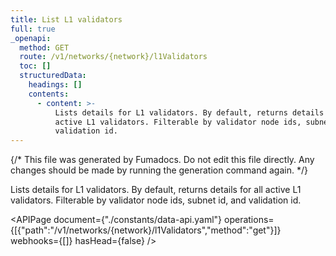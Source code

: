 ```yaml
---
title: List L1 validators
full: true
_openapi:
  method: GET
  route: /v1/networks/{network}/l1Validators
  toc: []
  structuredData:
    headings: []
    contents:
      - content: >-
          Lists details for L1 validators. By default, returns details for all
          active L1 validators. Filterable by validator node ids, subnet id, and
          validation id.
---
```


{/* This file was generated by Fumadocs. Do not edit this file directly. Any changes should be made by running the generation command again. */}

Lists details for L1 validators. By default, returns details for all active L1 validators. Filterable by validator node ids, subnet id, and validation id.

<APIPage document={"./constants/data-api.yaml"} operations={[{"path":"/v1/networks/{network}/l1Validators","method":"get"}]} webhooks={[]} hasHead={false} />
